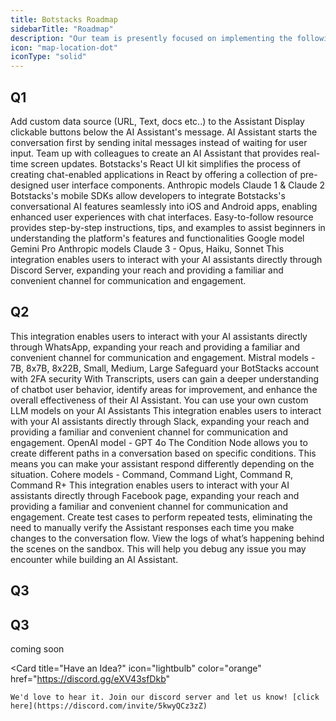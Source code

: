```yaml
---
title: Botstacks Roadmap
sidebarTitle: "Roadmap"
description: "Our team is presently focused on implementing the following features:"
icon: "map-location-dot"
iconType: "solid"
---
```


## Q1


<CardGroup cols={1}>

  <Card title="Custom Knowledge Base (Released)" icon="check" color="green">
    Add custom data source (URL, Text, docs etc..) to the Assistant
  </Card>

  <Card title="Canned Responses (Relased)" icon="check" color="green">
    Display clickable buttons below the AI Assistant's message.
  </Card>

  <Card title="Alternate Way to Start the Conversation (Released)" icon="check" color="green">
    AI Assistant starts the conversation first by sending inital messages instead of waiting for user input.
  </Card> 
  
  <Card title="AI Assistant Designer Collaboration (Relased)" icon="check" color="green">
    Team up with colleagues to create an AI Assistant that provides real-time screen updates.
  </Card>  

  <Card title="React UI Kit (Relased)" icon="check" color="green">
    Botstacks's React UI kit simplifies the process of creating chat-enabled applications in React by offering a collection of pre-designed user interface components.
  </Card>

  <Card title="Anthropic LLM Models (Relased)" icon="check" color="green">
    Anthropic models Claude 1 & Claude 2
  </Card>

  <Card title="Mobile SDKs (Relased)" icon="check" color="green">
    Botstacks's mobile SDKs allow developers to integrate Botstacks's conversational AI features seamlessly into iOS and Android apps, enabling enhanced user experiences with chat interfaces.
  </Card>

  <Card title="Guided Flow for Beginners (Relased)" icon="check" color="green">
    Easy-to-follow resource provides step-by-step instructions, tips, and examples to assist beginners in understanding the platform's features and functionalities
  </Card>

  <Card title="Google LLM Model (Relased)" icon="check" color="green">
    Google model Gemini Pro
  </Card>

  <Card title="Anthropic LLM Models (Relased)" icon="check" color="green">
    Anthropic models Claude 3 - Opus, Haiku, Sonnet
  </Card>

  <Card title="Discord Integration (Relased)" icon="check" color="green">
    This integration enables users to interact with your AI assistants directly through Discord Server, expanding your reach and providing a familiar and convenient channel for communication and engagement.
  </Card>

</CardGroup>


## Q2


<CardGroup cols={1}>

  <Card title="WhatsApp Integration (Relased)" icon="check" color="green">
    This integration enables users to interact with your AI assistants directly through WhatsApp, expanding your reach and providing a familiar and convenient channel for communication and engagement.
  </Card>

  <Card title="Mistral LLM Models (Relased)" icon="check" color="green">
    Mistral models - 7B, 8x7B, 8x22B, Small, Medium, Large
  </Card>

  <Card title="2 Factor Authentication (Relased)" icon="check" color="green">
    Safeguard your BotStacks account with 2FA security
  </Card>

  <Card title="Transcripts (Relased)" icon="check" color="green">
    With Transcripts, users can gain a deeper understanding of chatbot user behavior, identify areas for improvement, and enhance the overall effectiveness of their AI Assistant.
  </Card>

  <Card title="Bring Your Own Models (Relased)" icon="check" color="green">
    You can use your own custom LLM models on your AI Assistants
  </Card>

  <Card title="Slack Integration (Relased)" icon="check" color="green">
    This integration enables users to interact with your AI assistants directly through Slack, expanding your reach and providing a familiar and convenient channel for communication and engagement.
  </Card>

  <Card title="OpenAI LLM Models (Relased)" icon="check" color="green">
    OpenAI model - GPT 4o
  </Card>

  <Card title="Condition Node (Relased)" icon="check" color="green">
    The Condition Node allows you to create different paths in a conversation based on specific conditions. This means you can make your assistant respond differently depending on the situation.
  </Card>

  <Card title="Cohere LLM Models (Relased)" icon="check" color="green">
    Cohere models - Command, Command Light, Command R, Command R+
  </Card>

  <Card title="Facebook Messenger Integration (Relased)" icon="check" color="green">
    This integration enables users to interact with your AI assistants directly through Facebook page, expanding your reach and providing a familiar and convenient channel for communication and engagement.
  </Card>

  <Card title="Assistant Test Suite (Relased)" icon="check" color="green">
    Create test cases to perform repeated tests, eliminating the need to manually verify the Assistant responses each time you make changes to the conversation flow.
  </Card>

  <Card title="Sandbox Tracing (Relased)" icon="check" color="green">
    View the logs of what’s happening behind the scenes on the sandbox. This will help you debug any issue you may encounter while building an AI Assistant.
  </Card>

</CardGroup>

## Q3


<CardGroup cols={1}>

  <Card title="LLM multimodal support" icon="Sparkle">
  </Card>

  <Card title="Shareable Prototype" icon="Sparkle">
  </Card>

  <Card title="Assistant analytics" icon="Sparkle">
  </Card>
  
  <Card title="Toolkit for shipping multi-platform solutions" icon="Sparkle">
  </Card> 

  <Card title="Microsoft Teams Integration" icon="Sparkle">
  </Card>

  <Card title="Vern.ai Integration" icon="Sparkle">
  </Card>

  <Card title="Salesforce Integration" icon="Sparkle">
  </Card>

  <Card title="Teams Integration" icon="Sparkle">
  </Card>

  <Card title="Webhook Integration" icon="Sparkle">
  </Card>

  <Card title="Error Tracing" icon="Sparkle">
  </Card>
  
</CardGroup>

## Q3

coming soon
<br />

<Card 
  title="Have an Idea?" 
  icon="lightbulb" 
  color="orange" 
  href="https://discord.gg/eXV43sfDkb"
  >
    We'd love to hear it. Join our discord server and let us know! [click here](https://discord.com/invite/5kwyQCz3zZ)
</Card>

